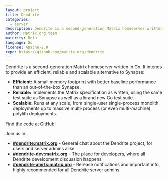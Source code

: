 ```yaml
---
layout: project
title: Dendrite
categories:
  - server
description: Dendrite is a second-generation Matrix homeserver written in Go!
author: Matrix.org team
maturity: Beta
language: Go
license: Apache-2.0
repo: https://github.com/matrix-org/dendrite
---
```


Dendrite is a second-generation Matrix homeserver written in Go. It intends to provide an efficient, reliable and scalable alternative to Synapse:

* **Efficient:** A small memory footprint with better baseline performance than an out-of-the-box Synapse.
* **Reliable:** Implements the Matrix specification as written, using the same test suite as Synapse as well as a brand new Go test suite.
* **Scalable:** Runs at any scale, from single-user single-process monolith deployments up to massive multi-process (or even multi-machine) polylith deployments.

Find the code at [GitHub](https://github.com/matrix-org/dendrite)!

Join us in:

- **[#dendrite:matrix.org](https://matrix.to/#/#dendrite:matrix.org)** - General chat about the Dendrite project, for users and server admins alike
- **[#dendrite-dev:matrix.org](https://matrix.to/#/#dendrite-dev:matrix.org)** - The place for developers, where all Dendrite development discussion happens
- **[#dendrite-alerts:matrix.org](https://matrix.to/#/#dendrite-alerts:matrix.org)** - Release notifications and important info, highly recommended for all Dendrite server admins
